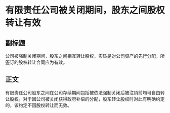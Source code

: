 # 有限责任公司被关闭期间，股东之间股权转让有效
## 副标题
公司被强制关闭期间，股东之间相互转让股权，实质是对公司资产的先行分配，所签订的股权转让合同应为有效。
## 正文
有限责任公司股东之间在公司存续期间包括被依法强制关闭后被注销前均可自由转让股权。对于因公司被关闭获得政府补偿的分配，股东转让股权时对此有明确约定的，该约定不因股权转让而无效。